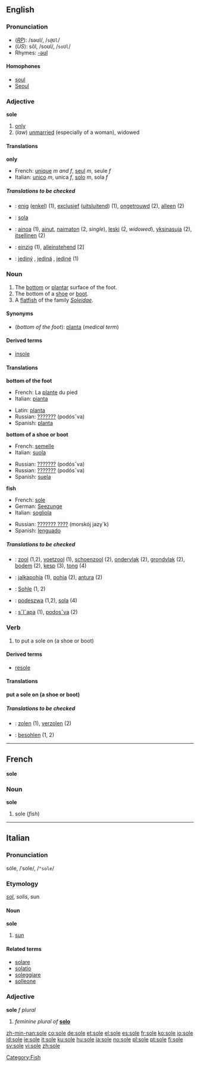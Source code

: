 ==English==

===Pronunciation===
*(''[[RP]]''): /səʊl/, /<tt>s@Ul</tt>/
*(''US''): sōl, /soʊl/, /<tt>soUl</tt>/
*Rhymes: [[Rhymes:English:-əʊl|-əʊl]]

====Homophones====
*[[soul]]
*[[Seoul]]

===Adjective===
'''sole''' {{notcomp}}

#[[only]]
#(''law'') [[unmarried]] (especially of a woman), widowed

====Translations====
'''only'''

*French: [[unique#French|unique]] ''m and f'', [[seul]] ''m'', seule ''f''
*Italian: [[unico#Italian|unico]] ''m'', unica ''f'', [[solo#Italian|solo]] ''m'', sola ''f''

=====Translations to be checked=====
<!--Remove this section once all of the translations below have been moved into the tables above.-->
{{checktrans}}
*{{ttbc|Dutch}}: [[enig]] ([[enkel]]) (1), [[exclusief]] ([[uitsluitend]]) (1), [[ongetrouwd]] (2), [[alleen]] (2)
*{{ttbc|Esperanto}}: [[sola]]
*{{ttbc|Finnish}}: [[ainoa]] (1), [[ainut]], [[naimaton]] (2, ''single''), [[leski]] (2, ''widowed''), [[yksinasuja]] (2), [[itsellinen]] (2)
*{{ttbc|German}}: [[einzig]] (1), [[alleinstehend]] [2]
*{{ttbc|Slovak}}: [[jediný]] {{m}}, [[jediná]] {{f}}, [[jediné]] {{n}} (1)

===Noun===
{{en-noun}}

#The [[bottom]] or [[plantar]] surface of the foot.
#The bottom of a [[shoe]] or [[boot]].
#A [[flatfish]] of the family ''[[Soleidae]]''.

====Synonyms====
*(''bottom of the foot''): [[planta]] (''medical term'')

====Derived terms====
*[[insole]]

====Translations====
'''bottom of the foot'''
{{top}}
*French: La [[plante]] du pied {{f}}
*Italian: [[pianta]] {{f}}
{{mid}}
*Latin: [[planta#Latin|planta]]
*Russian: [[???????]] (podósˇva)
*Spanish: [[planta]] {{f}}
{{bottom}}

'''bottom of a shoe or boot'''
{{top}}
*French: [[semelle]] {{f}}
*Italian: [[suola]] {{f}}
{{mid}}
*Russian: [[???????]] (podósˇva) 
*Russian: [[???????]] (podósˇva) 
*Spanish: [[suela]] {{f}}
{{bottom}}

'''fish'''
{{top}}
*French: [[sole#French|sole]] {{f}}
*German: [[Seezunge]] {{f}}
*Italian: [[sogliola]] {{f}}
{{mid}}
*Russian: [[??????? ????]] (morskój jazy´k)
*Spanish: [[lenguado]] {{m}}
{{bottom}}

=====Translations to be checked=====
<!--Remove this section once all of the translations below have been moved into the tables above.-->
{{checktrans}}
*{{ttbc|Dutch}}: [[zool]] {{m}} (1,2), [[voetzool]] {{m}} (1), [[schoenzool]] {{m}} (2), [[ondervlak]] {{n}} (2), [[grondvlak]] {{n}} (2), [[bodem]] {{m}} (2),  [[kesp]] {{f}} (3), [[tong]] {{f}} (4)
*{{ttbc|Finnish}}: [[jalkapohja]] (1), [[pohja]] (2), [[antura]] (2)
*{{ttbc|German}}: [[Sohle]] {{f}} (1, 2)
*{{ttbc|Polish}}: [[podeszwa]] {{f}} (1,2), [[sola]] {{f}} (4)
*{{ttbc|Slovak}}: [[sˇlˇapa]] {{f}} (1), [[podosˇva]] {{f}} (2)

===Verb===
{{en-verb|sol|ing}}

#{{transitive}} to put a sole on (a shoe or boot)
<!--# to change the sole of a shoe ------ um, no that would be [[resole]]?  -->

====Derived terms====
*[[resole]]

====Translations====
'''put a sole on (a shoe or boot)'''

=====Translations to be checked=====
<!--Remove this section once all of the translations below have been moved into the tables above.-->
{{checktrans}}
*{{ttbc|Dutch}}: [[zolen]] (1), [[verzolen]] (2)
*{{ttbc|German}}: [[besohlen]] (1, 2)

[[Category:Fish]]

----
==French==
'''sole''' {{f}}

===Noun===
'''sole'''

#sole (''fish'')

----
==Italian==
===Pronunciation===
sóle, /ˈsole/, /<tt>"sole</tt>/

===Etymology===
{{L.}} ''[[sol#Latin|sol]]'', ''solis'', sun

====Noun====
'''sole''' {{m}}

#[[sun]]

====Related terms====
*[[solare]]
*[[solatio]]
*[[soleggiare]]
*[[solleone]]

===Adjective===
'''sole''' ''f plural''

#''feminine plural of'' '''[[solo#Italian|solo]]'''

[[zh-min-nan:sole]]
[[co:sole]]
[[de:sole]]
[[et:sole]]
[[el:sole]]
[[es:sole]]
[[fr:sole]]
[[ko:sole]]
[[io:sole]]
[[id:sole]]
[[ie:sole]]
[[it:sole]]
[[ku:sole]]
[[hu:sole]]
[[ja:sole]]
[[no:sole]]
[[pl:sole]]
[[pt:sole]]
[[fi:sole]]
[[sv:sole]]
[[vi:sole]]
[[zh:sole]]